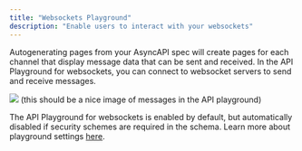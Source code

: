 ```yaml
---
title: "Websockets Playground"
description: "Enable users to interact with your websockets"
---
```


Autogenerating pages from your AsyncAPI spec will create pages for each channel that display message data that can be sent and received. In the API Playground for websockets, you can connect to websocket servers to send and receive messages.

![](https://picsum.photos/600/400)
(this should be a nice image of messages in the API playground)

The API Playground for websockets is enabled by default, but automatically disabled if security schemes are required in the schema. Learn more about playground settings [here](settings/global#param-playground).